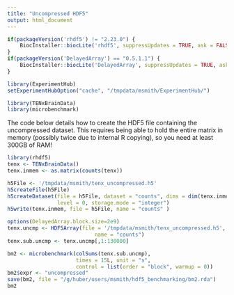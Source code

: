 ```yaml
---
title: "Uncompressed HDF5"
output: html_document
---
```


```r

if(packageVersion('rhdf5') != "2.23.0") {
    BiocInstaller::biocLite('rhdf5', suppressUpdates = TRUE, ask = FALSE)
}
if(packageVersion('DelayedArray') == "0.5.1.1") {
    BiocInstaller::biocLite('DelayedArray', suppressUpdates = TRUE, ask = FALSE)
}

library(ExperimentHub)
setExperimentHubOption("cache", "/tmpdata/msmith/ExperimentHub/")
```

```r
library(TENxBrainData)
library(microbenchmark)
```

The code below details how to create the HDF5 file containing the uncompressed dataset.  This requires being able to hold the entire matrix in memory (possibly twice due to internal R copying), so you need at least 300GB of RAM!

```r
library(rhdf5)
tenx <- TENxBrainData()
tenx.inmem <- as.matrix(counts(tenx))

h5File <- '/tmpdata/msmith/tenx_uncompressed.h5'
h5createFile(h5File)
h5createDataset(file = h5File, dataset = "counts", dims = dim(tenx.inmem), chunk = c(100,100),
                level = 0, storage.mode = "integer")
h5write(tenx.inmem, file = h5File, name = "counts" )
```

```r
options(DelayedArray.block.size=2e9)
tenx.uncmp <- HDF5Array(file = '/tmpdata/msmith/tenx_uncompressed.h5', 
                            name = "counts")
tenx.sub.uncmp <- tenx.uncmp[,1:130000]

bm2 <- microbenchmark(colSums(tenx.sub.uncmp),
                      times = 15L, unit = "s",
                      control = list(order = "block", warmup = 0))
bm2$expr <- "uncompressed"
save(bm2, file = "/g/huber/users/msmith/hdf5_benchmarking/bm2.rda")
bm2
```
